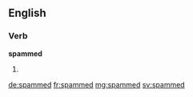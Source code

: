 ==English==

===Verb===
'''spammed'''
# {{past of|spam}}

[[de:spammed]]
[[fr:spammed]]
[[mg:spammed]]
[[sv:spammed]]